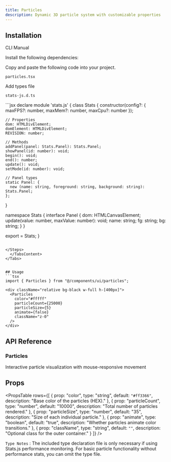 ```yaml
---
title: Particles
description: Dynamic 3D particle system with customizable properties
---
```


<ComponentPreview name="particles-demo" className="p-0" description="" />

## Installation

<Tabs defaultValue="cli" className="w-full">
  <TabsList>
    <TabsTrigger value="cli">CLI</TabsTrigger>
    <TabsTrigger value="manual">Manual</TabsTrigger>
  </TabsList>
  
  <TabsContent value="cli">
    <PkgOptions name="particles" />
  </TabsContent>
  <TabsContent value="manual">
    <Steps>

<Step>Install the following dependencies:</Step>
<DepsOptions name="three @types/three" />

<Step>Copy and paste the following code into your project.</Step>
<p>
  <code>particles.tsx</code>
</p>
<ComponentSource name="particles" />

<Step>Add types file</Step>
<p>
  <code>stats-js.d.ts</code>
</p>
```jsx
declare module 'stats.js' {
  class Stats {
    constructor(config?: { maxFPS?: number, maxMem?: number, maxCpu?: number });
    
    // Properties
    dom: HTMLDivElement;
    domElement: HTMLDivElement;
    REVISION: number;
    
    // Methods
    addPanel(panel: Stats.Panel): Stats.Panel;
    showPanel(id: number): void;
    begin(): void;
    end(): number;
    update(): void;
    setMode(id: number): void;
    
    // Panel types
    static Panel: {
      new (name: string, foreground: string, background: string): Stats.Panel;
    };
  }

  namespace Stats {
    interface Panel {
      dom: HTMLCanvasElement;
      update(value: number, maxValue: number): void;
      name: string;
      fg: string;
      bg: string;
    }
  }

  export = Stats;
}
````

</Steps>
  </TabsContent>
</Tabs>


## Usage
```tsx
import { Particles } from "@/components/ui/particles";
````

```tsx
<div className="relative bg-black w-full h-[400px]">
  <Particles
    color="#fffff"
    particleCount={25000}
    particleSize={5}
    animate={false}
    className="z-0"
  />
</div>
```

## API Reference

### Particles

Interactive particle visualization with mouse-responsive movement

## Props

<PropsTable
  rows={[
    {
      prop: "color",
      type: "string",
      default: `"#ff3366"`,
      description: "Base color of the particles (HEX)."
    },
    {
      prop: "particleCount",
      type: "number",
      default: "10000",
      description: "Total number of particles rendered."
    },
    {
      prop: "particleSize",
      type: "number",
      default: "35",
      description: "Size of each individual particle."
    },
    {
      prop: "animate",
      type: "boolean",
      default: "true",
      description: "Whether particles animate color transitions."
    },
    {
      prop: "className",
      type: "string",
      default: `""`,
      description: "Optional class for the outer container."
    }
  ]}
/>


`Type Notes` : The included type declaration file is only necessary if using Stats.js performance monitoring. For basic particle functionality without performance stats, you can omit the type file.
